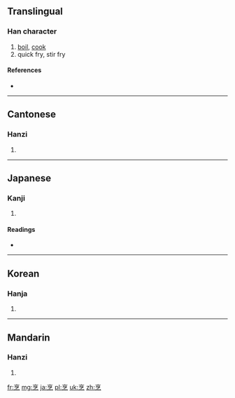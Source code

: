 ==Translingual==

===Han character===
{{Han char|rn=86|rad=火|as=07|sn=11|four=0033<sub>2</sub>|canj=卜口弓火 (YRNF)}}

# [[boil]], [[cook]]
# quick fry, stir fry

====References====
* {{Han ref|kx=0671.210|dkj=19049|dj=1080.160|hdz=32207.040|uh=70F9|ud=28921|bh=B269|bd=45673}}

----

==Cantonese==

===Hanzi===
{{yue-hanzi|jyut=|y=paang1}}

# {{defn|lang=yue|sort=火07}}

----

==Japanese==

===Kanji===
{{ja-kanji|grade=|rs=火07}}

# {{defn|lang=ja|sort=火07}}

====Readings====
* {{ja-readings|on=[[ほう]] (hō)|kun=[[にる]] (niru)}}

----

==Korean==

===Hanja===
{{ko-hanja|hangeul=팽|eumhun=|rv=paeng|mr=p'aeng|y=phayng}}

# {{defn|lang=ko|sort=火07}}

----

==Mandarin==

===Hanzi===
{{cmn-hanzi|pin=[[pēng]] ([[peng1]])|wg=p'eng<sup>1</sup>}}

# {{defn|lang=cmn|sort=火07}}

[[fr:烹]]
[[mg:烹]]
[[ja:烹]]
[[pl:烹]]
[[uk:烹]]
[[zh:烹]]